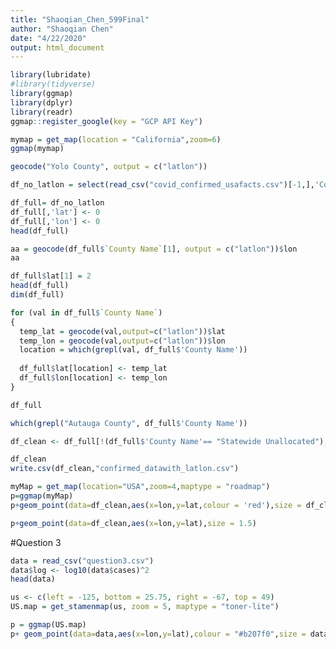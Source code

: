 ```yaml
---
title: "Shaoqian_Chen_599Final"
author: "Shaoqian Chen"
date: "4/22/2020"
output: html_document
---
```


```r
library(lubridate)
#library(tidyverse)
library(ggmap)
library(dplyr)
library(readr)
ggmap::register_google(key = "GCP API Key")
```


```r
mymap = get_map(location = "California",zoom=6)
ggmap(mymap)
```



```r
geocode("Yolo County", output = c("latlon"))
```

```r
df_no_latlon = select(read_csv("covid_confirmed_usafacts.csv")[-1,],'County Name',State, '4/21/20')

df_full= df_no_latlon
df_full[,'lat'] <- 0
df_full[,'lon'] <- 0
head(df_full)
```


```r
aa = geocode(df_full$`County Name`[1], output = c("latlon"))$lon
aa

```


```r
df_full$lat[1] = 2
head(df_full)
dim(df_full)
```


```r
for (val in df_full$`County Name`)
{
  temp_lat = geocode(val,output=c("latlon"))$lat
  temp_lon = geocode(val,output=c("latlon"))$lon
  location = which(grepl(val, df_full$'County Name'))
  
  df_full$lat[location] <- temp_lat
  df_full$lon[location] <- temp_lon
}
```


```r
df_full
```

```r
which(grepl("Autauga County", df_full$'County Name'))
```

```r
df_clean <- df_full[!(df_full$'County Name'== "Statewide Unallocated"),]
```


```r
df_clean
write.csv(df_clean,"confirmed_datawith_latlon.csv")
```


```r
myMap = get_map(location="USA",zoom=4,maptype = "roadmap")
p=ggmap(myMap)
p+geom_point(data=df_clean,aes(x=lon,y=lat,colour = 'red'),size = df_clean$`4/21/20`/10000,na.rm = TRUE)
```


```r
p+geom_point(data=df_clean,aes(x=lon,y=lat),size = 1.5)
```




#Question 3
```r
data = read_csv("question3.csv")
data$log <- log10(data$cases)^2
head(data)
```



```r
us <- c(left = -125, bottom = 25.75, right = -67, top = 49)
US.map = get_stamenmap(us, zoom = 5, maptype = "toner-lite")
```

```r
p = ggmap(US.map)
p+ geom_point(data=data,aes(x=lon,y=lat),colour = "#b207f0",size = data$log/3.5,alpha=0.3,na.rm = TRUE)
```
















